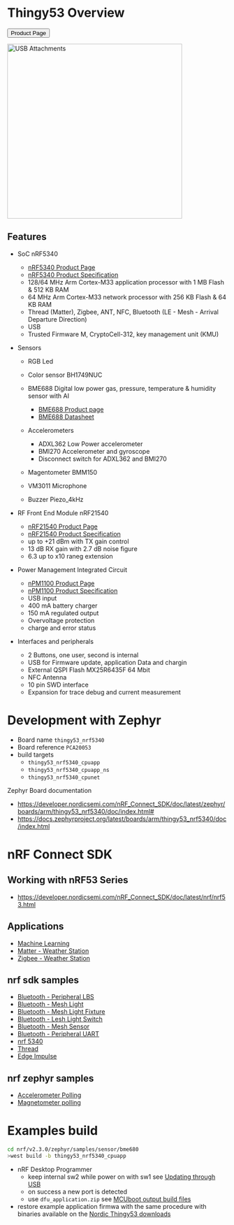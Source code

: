 
# Thingy53 Overview

<Button
    href="https://www.nordicsemi.com/Products/Development-hardware/Nordic-Thingy-53"
    >Product Page</Button>

<img src="/design/thingy53-usb-attachments.webp" height="400" alt="USB Attachments" />

## Features

* SoC nRF5340
    * [nRF5340 Product Page](https://www.nordicsemi.com/Products/nRF5340)
    * [nRF5340 Product Specification](https://infocenter.nordicsemi.com/pdf/nRF5340_PS_v1.3.pdf)
    * 128/64 MHz Arm Cortex-M33 application processor with 1 MB Flash & 512 KB RAM
    * 64 MHz Arm Cortex-M33 network processor with 256 KB Flash & 64 KB RAM
    * Thread (Matter), Zigbee, ANT, NFC, Bluetooth (LE - Mesh - Arrival Departure Direction)
    * USB
    * Trusted Firmware M, CryptoCell-312, key management unit (KMU)

* Sensors
    * RGB Led
    * Color sensor BH1749NUC
    * BME688 Digital low power gas, pressure, temperature & humidity sensor with AI
        * [BME688 Product page](https://www.bosch-sensortec.com/products/environmental-sensors/gas-sensors/bme688/)
        * [BME688 Datasheet](https://www.bosch-sensortec.com/media/boschsensortec/downloads/datasheets/bst-bme688-ds000.pdf)

    * Accelerometers
        * ADXL362 Low Power accelerometer
        * BMI270 Accelerometer and gyroscope
        * Disconnect switch for ADXL362 and BMI270
    * Magentometer BMM150

    * VM3011 Microphone
    * Buzzer Piezo_4kHz


* RF Front End Module nRF21540
    * [nRF21540 Product Page](https://www.nordicsemi.com/products/nrf21540)
    * [nRF21540 Product Specification](https://infocenter.nordicsemi.com/pdf/nRF21540_PS_v1.2.pdf)
    * up to +21 dBm with TX gain control
    * 13 dB RX gain with 2.7 dB noise figure
    * 6.3 up to x10 raneg extension

* Power Management Integrated Circuit
    * [nPM1100 Product Page](https://www.nordicsemi.com/products/npm1100)
    * [nPM1100 Product Specification](https://infocenter.nordicsemi.com/pdf/nPM1100_PS_v1.3.pdf)
    * USB input
    * 400 mA battery charger
    * 150 mA regulated output
    * Overvoltage protection
    * charge and error status

* Interfaces and peripherals
    * 2 Buttons, one user, second is internal
    * USB for Firmware update, application Data and chargin
    * External QSPI Flash MX25R6435F 64 Mbit
    * NFC Antenna
    * 10 pin SWD interface
    * Expansion for trace debug and current measurement


# Development with Zephyr
* Board name `thingy53_nrf5340`
* Board reference `PCA20053`
* build targets
    * `thingy53_nrf5340_cpuapp`
    * `thingy53_nrf5340_cpuapp_ns`
    * `thingy53_nrf5340_cpunet`

Zephyr Board documentation

* https://developer.nordicsemi.com/nRF_Connect_SDK/doc/latest/zephyr/boards/arm/thingy53_nrf5340/doc/index.html#
* https://docs.zephyrproject.org/latest/boards/arm/thingy53_nrf5340/doc/index.html

# nRF Connect SDK
## Working with nRF53 Series
* https://developer.nordicsemi.com/nRF_Connect_SDK/doc/latest/nrf/nrf53.html

## Applications
* [Machine Learning](https://developer.nordicsemi.com/nRF_Connect_SDK/doc/latest/nrf/applications/machine_learning/README.html)
* [Matter - Weather Station](https://developer.nordicsemi.com/nRF_Connect_SDK/doc/latest/nrf/applications/matter_weather_station/README.html)
* [Zigbee - Weather Station](https://developer.nordicsemi.com/nRF_Connect_SDK/doc/latest/nrf/applications/zigbee_weather_station/README.html)

## nrf sdk samples
* [Bluetooth - Peripheral LBS](https://developer.nordicsemi.com/nRF_Connect_SDK/doc/latest/nrf/samples/bluetooth/peripheral_lbs/README.html)
* [Bluetooth - Mesh Light](https://developer.nordicsemi.com/nRF_Connect_SDK/doc/latest/nrf/samples/bluetooth/mesh/light/README.html)
* [Bluetooth - Mesh Light Fixture](https://developer.nordicsemi.com/nRF_Connect_SDK/doc/latest/nrf/samples/bluetooth/mesh/light_ctrl/README.html)
* [Bluetooth - Lesh Light Switch](https://developer.nordicsemi.com/nRF_Connect_SDK/doc/latest/nrf/samples/bluetooth/mesh/light_switch/README.html)
* [Bluetooth - Mesh Sensor](https://developer.nordicsemi.com/nRF_Connect_SDK/doc/latest/nrf/samples/bluetooth/mesh/sensor_server/README.html)
* [Bluetooth - Peripheral UART](https://developer.nordicsemi.com/nRF_Connect_SDK/doc/latest/nrf/samples/bluetooth/peripheral_uart/README.html)
* [nrf 5340](https://developer.nordicsemi.com/nRF_Connect_SDK/doc/latest/nrf/samples/nrf5340.html)
* [Thread](https://developer.nordicsemi.com/nRF_Connect_SDK/doc/latest/nrf/samples/thread.html)
* [Edge Impulse](https://developer.nordicsemi.com/nRF_Connect_SDK/doc/latest/nrf/samples/edge.html)

## nrf zephyr samples
* [Accelerometer Polling](https://developer.nordicsemi.com/nRF_Connect_SDK/doc/latest/zephyr/samples/sensor/accel_polling/README.html)
* [Magnetometer polling](https://developer.nordicsemi.com/nRF_Connect_SDK/doc/latest/zephyr/samples/sensor/magn_polling/README.html)


# Examples build

```bash
cd nrf/v2.3.0/zephyr/samples/sensor/bme680
>west build -b thingy53_nrf5340_cpuapp

```
* nRF Desktop Programmer
    * keep internal sw2 while power on with sw1 see [Updating through USB](https://developer.nordicsemi.com/nRF_Connect_SDK/doc/latest/nrf/working_with_nrf/nrf53/thingy53_gs.html#updating-through-usb)
    * on success a new port is detected
    * use `dfu_application.zip` see [MCUboot output build files](https://developer.nordicsemi.com/nRF_Connect_SDK/doc/latest/nrf/app_dev/build_and_config_system/index.html#mcuboot-output-build-files)
* restore example application firmwa with the same procedure with binaries available on the [Nordic Thingy53 downloads](https://www.nordicsemi.com/Products/Development-hardware/Nordic-Thingy-53/Downloads#infotabs)

